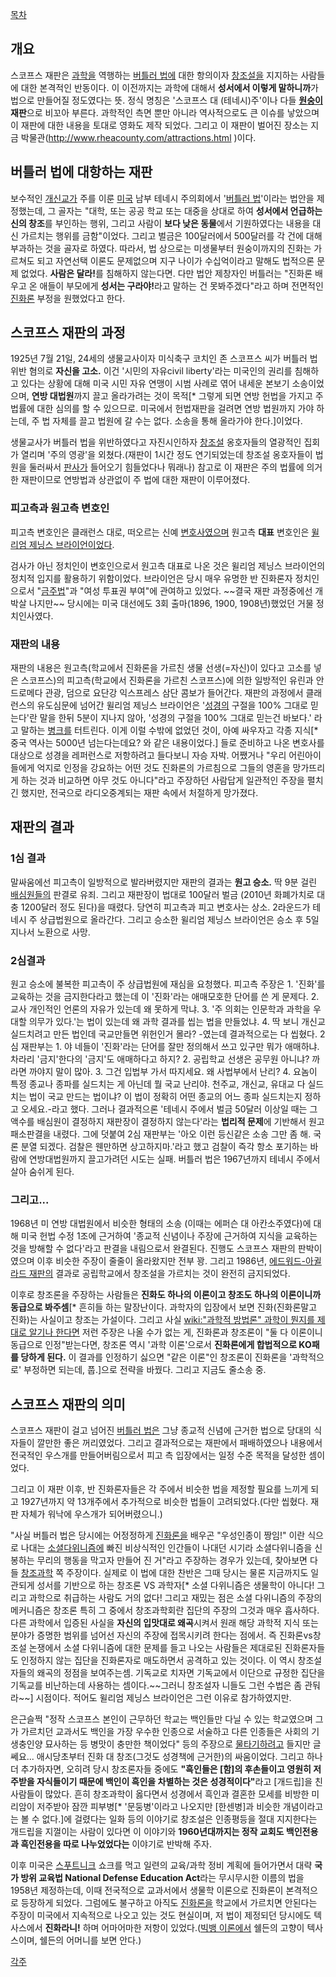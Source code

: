 [[목차]]
== 개요 ==
스코프스 재판은 [[과학]]을 역행하는 [[버틀러 법]]에 대한 항의이자 [[창조설]]을 지지하는 사람들에 대한 본격적인 반동이다. 이 이전까지는 과학에 대해서 '''성서에서 이렇게 말하니까'''가 법으로 만들어질 정도였다는 뜻. 정식 명칭은 '스코프스 대 (테네시)주'이나 다들 '''[[원숭이]] 재판'''으로 비꼬아 부른다.
과학적인 측면 뿐만 아니라 역사적으로도 큰 이슈를 낳았으며 이 재판에 대한 내용을 토대로 영화도 제작 되었다. 그리고 이 재판이 벌어진 장소는 지금 박물관([[http://www.rheacounty.com/attractions.html]] )이다.

== 버틀러 법에 대항하는 재판 ==
보수적인 [[개신교]]가 주를 이룬 [[미국]] 남부 테네시 주의회에서 '[[버틀러 법]]'이라는 법안을 제정했는데, 그 골자는 "대학, 또는 공공 학교 또는 대중을 상대로 하여 '''성서에서 언급하는 신의 창조'''를 부인하는 행위, 그리고 사람이 '''보다 낮은 동물'''에서 기원하였다는 내용을 대신 가르치는 행위를 금함"이었다. 그리고 벌금은 100달러에서 500달러를 각 건에 대해 부과하는 것을 골자로 하였다. 따라서, 법 상으로는 미생물부터 원숭이까지의 진화는 가르쳐도 되고 자연선택 이론도 문제없으며 지구 나이가 수십억이라고 말해도 법적으론 문제 없었다. '''사람은 달라!'''를 침해하지 않는다면. 
다만 법안 제창자인 버틀러는 "진화론 배우고 온 애들이 부모에게 '''성서는 구라야!'''라고 말하는 건 못봐주겠다"라고 하며 전면적인 [[진화론]] 부정을 원했었다고 한다.

== 스코프스 재판의 과정 ==
1925년 7월 21일, 24세의 생물교사이자 미식축구 코치인 존 스코프스 씨가 버틀러 법 위반 혐의로 '''자신을 고소.''' 이건 '시민의 자유civil liberty'라는 미국인의 권리를 침해하고 있다는 상황에 대해 미국 시민 자유 연맹이 시범 사례로 엮어 내세운 본보기 소송이었으며, '''연방 대법원'''까지 끌고 올라가려는 것이 목적[* 그렇게 되면 연방 헌법을 가지고 주 법률에 대한 심의를 할 수 있으므로. 미국에서 헌법재판을 걸려면 연방 법원까지 가야 하는데, 주 법 자체를 끌고 법원에 갈 수는 없다. 소송을 통해 올라가야 한다.]이었다.

생물교사가 버틀러 법을 위반하였다고 자진시인하자 [[창조설]] 옹호자들의 열광적인 집회가 열리며 '주의 영광'을 외쳤다.(재판이 1시간 정도 연기되었는데 창조설 옹호자들이 법원을 둘러싸서 [[판사]]가 들어오기 힘들었다나 뭐래나) 참고로 이 재판은 주의 법률에 의거한 재판이므로 연방법과 상관없이 주 법에 대한 재판이 이루어졌다.

=== 피고측과 원고측 변호인 ===
피고측 변호인은 클래런스 대로, 떠오르는 신예 [[변호사]]였으며 원고측 '''대표''' 변호인은 [[윌리엄 제닝스 브라이언]]이었다.

검사가 아닌 정치인이 변호인으로서 원고측 대표로 나온 것은 윌리엄 제닝스 브라이언의 정치적 입지를 활용하기 위함이었다. 브라이언은 당시 매우 유명한 반 진화론자 정치인으로서 "[[금주법]]"과 "여성 투표권 부여"에 관여하고 있었다. ~~결국 재판 과정중에선 개박살 나지만~~ 당시에는 미국 대선에도 3회 출마(1896, 1900, 1908년)했었던 거물 정치인사였다. 

=== 재판의 내용 ===
재판의 내용은 원고측(학교에서 진화론을 가르친 생물 선생(=자신)이 있다고 고소를 넣은 스코프스)의 피고측(학교에서 진화론을 가르친 스코프스)에 의한 일방적인 유린과 안드로메다 관광, 덤으로 요단강 익스프레스 삼단 콤보가 들어간다. 
재판의 과정에서 클래런스의 유도심문에 넘어간 윌리엄 제닝스 브라이언은 '[[성경]]의 구절을 100% 그대로 믿는다'란 말을 한뒤 5분이 지나지 않아, '성경의 구절을 100% 그대로 믿는건 바보다.' 라고 말하는 [[병크]]를 터트린다. 이게 이럴 수밖에 없었던 것이, 아예 싸우자고 각종 지식[* 중국 역사는 5000년 넘는다는데요? 와 같은 내용이었다.] 들로 준비하고 나온 변호사를 대상으로 성경을 레퍼런스로 저항하려고 들다보니 자승 자박. 
어쨌거나 "우리 어린아이들에게 억지로 인정을 강요하는 어떤 것도 진화론의 가르침으로 그들의 영혼을 망가뜨리게 하는 것과 비교하면 아무 것도 아니다"라고 주장하던 사람답게 일관적인 주장을 펼치긴 했지만, 전국으로 라디오중계되는 재판 속에서 처절하게 망가졌다.

== 재판의 결과 ==
=== 1심 결과 ===
말싸움에선 피고측이 일방적으로 발라버렸지만 재판의 결과는 '''원고 승소.'''
딱 9분 걸린 [[배심원]]들의 판결로 유죄. 그리고 재판장이 법대로 100달러 벌금 (2010년 화폐가치로 대충 1200달러 정도 된다)을 때렸다. 당연히 피고측과 피고 변호사는 상소. 2라운드가 테네시 주 상급법원으로 올라간다.
그리고 승소한 윌리엄 제닝스 브라이언은 승소 후 5일 지나서 노환으로 사망.

=== 2심결과 ===
원고 승소에 불복한 피고측이 주 상급법원에 재심을 요청했다. 
피고측 주장은 1. '진화'를 교육하는 것을 금지한다라고 했는데 이 '진화'라는 애매모호한 단어를 쓴 게 문제다. 2. 교사 개인적인 언론의 자유가 있는데 왜 못하게 막냐. 3. '주 의회는 인문학과 과학을 우대할 의무가 있다.'는 법이 있는데 왜 과학 결과를 씹는 법을 만들었냐. 4. 딱 보니 개신교 실드치려고 만든 법인데 국교만들면 위헌인거 몰라? -였는데 결과적으로는 다 씹혔다. 
2심 재판부는 1. 야 네들이 '진화'라는 단어를 잘만 정의해서 쓰고 있구만 뭐가 애매하냐. 차라리 '금지'한다의 '금지'도 애매하다고 하지? 2. 공립학교 선생은 공무원 아니냐? 까라면 까야지 말이 많아. 3. 그건 입법부 가서 따지세요. 왜 사법부에서 난리? 4. 요놈이 특정 종교나 종파를 실드치는 게 아닌데 뭘 국교 난리야. 천주교, 개신교, 유대교 다 실드치는 법이 국교 만드는 법이냐? 이 법이 정확히 어떤 종교의 어느 종파 실드치는지 정하고 오세요.-라고 했다. 그러나 결과적으론 '테네시 주에서 벌금 50달러 이상일 때는 그 액수를 배심원이 결정하지 재판장이 결정하지 않는다'라는 '''법리적 문제'''에 기반해서 원고 패소판결을 내렸다.
그에 덧붙여 2심 재판부는 '아오 이런 등신같은 소송 그만 좀 해. 국론 분열 되겠다. 검찰은 웬만하면 상고하지마.'라고 했고 검찰이 즉각 항소 포기하는 바람에 연방대법원까지 끌고가려던 시도는 실패. 버틀러 법은 1967년까지 테네시 주에서 살아 숨쉬게 된다. 

=== 그리고... ===
1968년 미 연방 대법원에서 비슷한 형태의 소송 (이때는 에퍼슨 대 아칸소주였다)에 대해 미국 헌법 수정 1조에 근거하여 '종교적 신념이나 주장에 근거하여 지식을 교육하는 것을 방해할 수 없다'라고 판결을 내림으로서 완결된다. 진행도 스코프스 재판의 판박이였으며 이후 비슷한 주장이 줄줄이 올라왔지만 전부 꽝. 그리고 1986년, [[에드워드-아귈라드 재판]]의 결과로 공립학교에서 창조설을 가르치는 것이 완전히 금지되었다. 

이후로 창조론을 주장하는 사람들은 '''진화도 하나의 이론이고 창조도 하나의 이론이니까 동급으로 봐주셈'''[* 흔히들 하는 말장난이다. 과학자의 입장에서 보면 진화(진화론말고 진화)는 사실이고 창조는 가설이다. 그리고 사실 [[wiki:"과학적 방법론" 과학이 뭔지를 제대로 알기나 한다면]] 저런 주장은 나올 수가 없는 게, 진화론과 창조론이 "둘 다 이론이니 동급으로 인정"받는다면, 창조론 역시 '과학 이론'으로서 '''진화론에게 합법적으로 KO패를 당하게 된다.''' 이 결과를 인정하기 싫으면 "같은 이론"인 창조론이 진화론을 '과학적으로' 부정하면 되는데, 풉.]으로 전략을 바꿨다. 그리고 지금도 줄소송 중.

== 스코프스 재판의 의미 ==
스코프스 재판이 걸고 넘어진 [[버틀러 법]]은 그냥 종교적 신념에 근거한 법으로 당대의 식자들이 깔만한 좋은 꺼리였었다. 그리고 결과적으로는 재판에서 패배하였으나 내용에서 전국적인 우스개를 만들어버림으로서 피고 측 입장에서는 일정 수준 목적을 달성한 셈이었다.

그리고 이 재판 이후, 반 진화론자들은 각 주에서 비슷한 법을 제정할 필요를 느끼게 되고 1927년까지 약 13개주에서 추가적으로 비슷한 법들이 고려되었다.(다만 씹혔다. 재판 자체가 워낙에 우스개가 되어버렸으니.)

"사실 버틀러 법은 당시에는 어정정하게 [[진화론]]을 배우곤 "우성인종이 짱임!" 이란 식으로 나대는 [[소셜다위니즘]]에 빠진 비상식적인 인간들이 나대던 시기라 소셜다위니즘을 신봉하는 무리의 행동을 막고자 만들어 진 거"라고 주장하는 경우가 있는데, 찾아보면 다들 [[창조과학]] 쪽 주장이다. 실제로 이 법에 대한 찬반은 그때 당시는 물론 지금까지도 일관되게 성서를 기반으로 하는 창조론 VS 과학자[* 소셜 다위니즘은 생물학이 아니다! 그리고 과학으로 취급하는 사람도 거의 없다! 그리고 재밌는 점은 소셜 다위니즘의 주장의 메커니즘은 창조론 특히 그 중에서 창조과학회란 집단의 주장의 그것과 매우 흡사하다. 다른 과학에서 입증된 사실을 '''자신의 입맛대로 왜곡'''시켜서 원래 해당 과학적 지식 또는 분야가 증명한 범위를 넘어선 자신의 주장에 접목시키려 한다는 점에서. 즉 진화론vs창조설 논쟁에서 소셜 다위니즘에 대한 문제를 들고 나오는 사람들은 제대로된 진화론자들도 인정하지 않는 집단을 진화론자로 매도하면서 공격하고 있는 것이다. 이 역시 창조설자들의 왜곡의 정점을 보여주는셈. 기독교로 치자면 기독교에서 이단으로 규정한 집단을 기독교를 비난하는데 사용하는 셈이다.~~그러니 창조설자 니들도 그런 수법은 좀 관둬라~~] 시점이다. 적어도 윌리엄 제닝스 브라이언은 그런 이유로 참가하였지만.

은근슬쩍 "정작 스코프스 본인이 근무하던 학교는 백인들만 다닐 수 있는 학교였으며 그가 가르치던 교과서도 백인을 가장 우수한 인종으로 서술하고 다른 인종들은 사회의 기생충인양 묘사하는 등 병맛이 충만한 책이었다" 등의 주장으로 [[물타기]]하려고 들지만 글쎄요... 애시당초부터 진화 대 창조(그것도 성경책에 근거한)의 싸움이었다. 그리고 하나 더 추가하자면, 오히려 당시 창조론자들 중에도 '''"흑인들은 [함]의 후손들이고 영원히 저주받을 자식들이기 때문에 백인이 흑인을 차별하는 것은 성경적이다"'''라고 [개드립]을 친 사람들이 많았다. 흔히 창조과학이 옳다면서 성경에서 흑인과 결혼한 모세를 비방한 미리암이 저주받아 잠깐 피부병[* '문둥병'이라고 나오지만 [한센병]과 비슷한 개념이라고는 볼 수 없다.]에 걸렸다는 일화 등의 이야기로 창조설은 인종평등을 절대 지지한다는 개드립을 지껄이는 사람이 있다면 이 이야기와 '''1960년대까지는 정작 교회도 백인전용과 흑인전용을 따로 나누었었다는''' 이야기로 반박해 주자.

이후 미국은 [[스푸트니크]] 쇼크를 먹고 일련의 교육/과학 정비 계획에 들어가면서 대략 '''국가 방위 교육법 National Defense Education Act'''라는 무시무시한 이름의 법을 1958년 제정하는데, 이때 전국적으로 교과서에서 생물학 이론으로 진화론이 본격적으로 등장하게 되었다. 그럼에도 불구하고 아직도 [[진화론]]을 학교에서 가르치면 안된다는 주장이 미국에서 지속적으로 나오고 있는 것도 현실이며, 저 법이 제정되던 당시에도 텍사스에서 '''진화라니!''' 하며 어마어마한 저항이 있었다.([[빅뱅 이론]]에서 쉘든의 고향이 텍사스이며, 쉘든의 어머니를 보면 안다.)

[[각주]]
